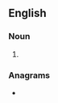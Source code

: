 ==English==

===Noun===
{{head|en|noun plural form}}

# {{plural of|baying|lang=en}}

===Anagrams===
* {{anagrams|en|a=abginsy|bignays}}